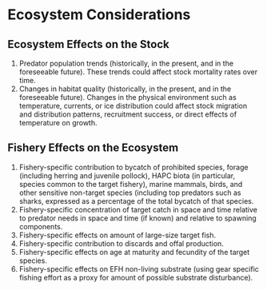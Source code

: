 # Ecosystem Considerations

## Ecosystem Effects on the Stock

1. Predator population trends (historically, in the present, and in the foreseeable future). These trends could affect stock mortality rates over time. 
2. Changes in habitat quality (historically, in the present, and in the foreseeable future). Changes in the physical environment such as temperature, currents, or ice distribution could affect stock migration and distribution patterns, recruitment success, or direct effects of temperature on growth.


## Fishery Effects on the Ecosystem 

1. Fishery-specific contribution to bycatch of prohibited species, forage (including herring and juvenile pollock), HAPC biota (in particular, species common to the target fishery), marine mammals, birds, and other sensitive non-target species (including top predators such as sharks, expressed as a percentage of the total bycatch of that species. 
2. Fishery-specific concentration of target catch in space and time relative to predator needs in space and time (if known) and relative to spawning components. 
3. Fishery-specific effects on amount of large-size target fish. 
4. Fishery-specific contribution to discards and offal production. 
5. Fishery-specific effects on age at maturity and fecundity of the target species. 
6. Fishery-specific effects on EFH non-living substrate (using gear specific fishing effort as a proxy for amount of possible substrate disturbance). 
